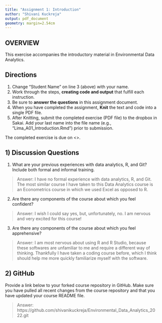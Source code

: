 ```yaml
---
title: "Assignment 1: Introduction"
author: "Shivani Kuckreja"
output: pdf_document
geometry: margin=2.54cm
---
```


## OVERVIEW

This exercise accompanies the introductory material in Environmental Data Analytics. 

## Directions
1. Change "Student Name" on line 3 (above) with your name.
3. Work through the steps, **creating code and output** that fulfill each instruction.
4. Be sure to **answer the questions** in this assignment document.
6. When you have completed the assignment, **Knit** the text and code into a single PDF file.
8. After Knitting, submit the completed exercise (PDF file) to the dropbox in Sakai. Add your last name into the file name (e.g., "Lima_A01_Introduction.Rmd") prior to submission.

The completed exercise is due on <>.

## 1) Discussion Questions

1. What are your previous experiences with data analytics, R, and Git? Include both formal and informal training.

> Answer: I have no formal experience with data analytics, R, and Git. The most similar course I have taken to this Data Analytics course is an Econometrics course in which we used Excel as opposed to R. 

2. Are there any components of the course about which you feel confident?

> Answer: I wish I could say yes, but, unfortunately, no. I am nervous and very excited for this course! 

3. Are there any components of the course about which you feel apprehensive?

> Answer: I am most nervous about using R and R Studio, because these softwares are unfamiliar to me and require a different way of thinking. Thankfully I have taken a coding course before, which I think should help me more quickly familiarize myself with the software. 


## 2) GitHub

Provide a link below to your forked course repository in GitHub. Make sure you have pulled all recent changes from the course repository  and that you have updated your course README file. 

> Answer: https://github.com/shivanikuckreja/Environmental_Data_Analytics_2022.git 



